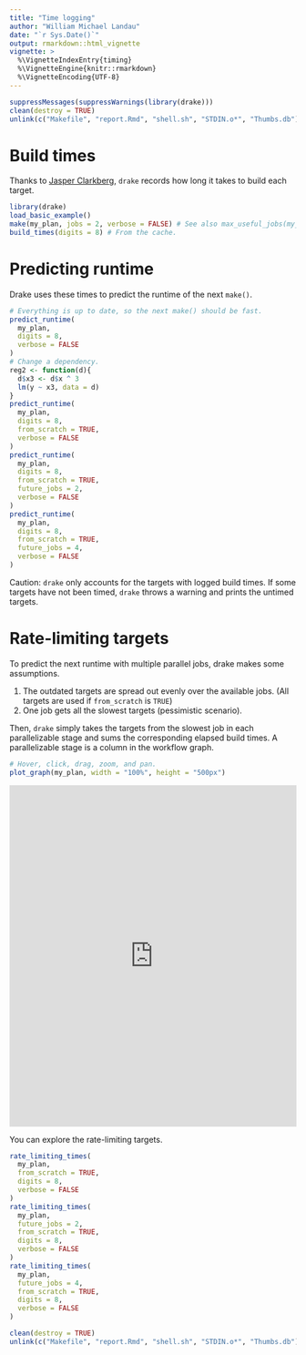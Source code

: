 ```yaml
---
title: "Time logging"
author: "William Michael Landau"
date: "`r Sys.Date()`"
output: rmarkdown::html_vignette
vignette: >
  %\VignetteIndexEntry{timing}
  %\VignetteEngine{knitr::rmarkdown}
  %\VignetteEncoding{UTF-8}
---
```


```r
suppressMessages(suppressWarnings(library(drake)))
clean(destroy = TRUE)
unlink(c("Makefile", "report.Rmd", "shell.sh", "STDIN.o*", "Thumbs.db"))
```

# Build times

Thanks to [Jasper Clarkberg](https://github.com/dapperjapper), `drake` records how long it takes to build each target.

```r
library(drake)
load_basic_example()
make(my_plan, jobs = 2, verbose = FALSE) # See also max_useful_jobs(my_plan).
build_times(digits = 8) # From the cache.
```

# Predicting runtime

Drake uses these times to predict the runtime of the next `make()`.

```r
# Everything is up to date, so the next make() should be fast.
predict_runtime(
  my_plan,
  digits = 8,
  verbose = FALSE
) 
# Change a dependency.
reg2 <- function(d){
  d$x3 <- d$x ^ 3
  lm(y ~ x3, data = d)
}
predict_runtime(
  my_plan,
  digits = 8,
  from_scratch = TRUE,
  verbose = FALSE
)
predict_runtime(
  my_plan,
  digits = 8,
  from_scratch = TRUE,
  future_jobs = 2,
  verbose = FALSE
)
predict_runtime(
  my_plan,
  digits = 8,
  from_scratch = TRUE,
  future_jobs = 4,
  verbose = FALSE
)
```

Caution: `drake` only accounts for the targets with logged build times. If some targets have not been timed, `drake` throws a warning and prints the untimed targets.

# Rate-limiting targets

To predict the next runtime with multiple parallel jobs, drake makes some assumptions.

1. The outdated targets are spread out evenly over the available jobs. (All targets are used if `from_scratch` is `TRUE`)
1. One job gets all the slowest targets (pessimistic scenario).

Then, `drake` simply takes the targets from the slowest job in each parallelizable stage and sums the corresponding elapsed build times. A parallelizable stage is a column in the workflow graph.

```r
# Hover, click, drag, zoom, and pan.
plot_graph(my_plan, width = "100%", height = "500px")
```

<iframe
src = "https://cdn.rawgit.com/wlandau-lilly/drake/a816f791/images/reg2.html"
width = "100%" height = "600px" allowtransparency="true" 
style="border: none; box-shadow: none">
</iframe>

You can explore the rate-limiting targets.

```r
rate_limiting_times(
  my_plan,
  from_scratch = TRUE,
  digits = 8,
  verbose = FALSE
)
rate_limiting_times(
  my_plan,
  future_jobs = 2,
  from_scratch = TRUE,
  digits = 8,
  verbose = FALSE
)
rate_limiting_times(
  my_plan,
  future_jobs = 4,
  from_scratch = TRUE,
  digits = 8,
  verbose = FALSE
)
```

```r
clean(destroy = TRUE)
unlink(c("Makefile", "report.Rmd", "shell.sh", "STDIN.o*", "Thumbs.db"))
```
